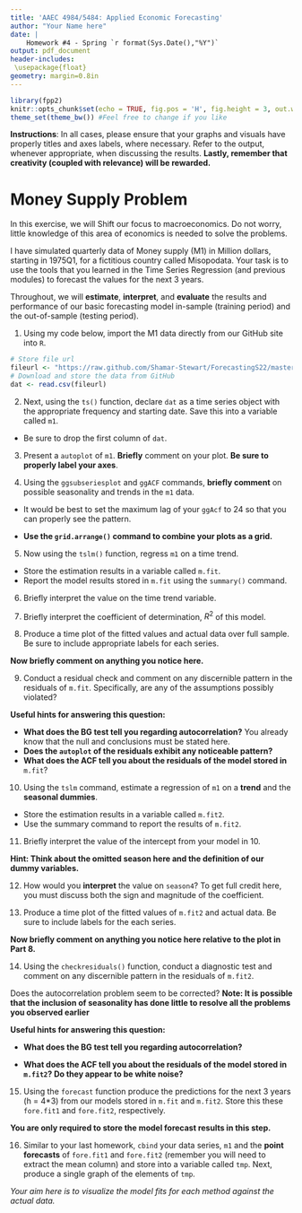 ```yaml
---
title: 'AAEC 4984/5484: Applied Economic Forecasting'
author: "Your Name here"
date: |
    Homework #4 - Spring `r format(Sys.Date(),"%Y")` 
output: pdf_document
header-includes:
 \usepackage{float}
geometry: margin=0.8in
---
```


```r
library(fpp2)
knitr::opts_chunk$set(echo = TRUE, fig.pos = 'H', fig.height = 3, out.width="\\textwidth") 
theme_set(theme_bw()) #Feel free to change if you like
```

**Instructions**: In all cases, please ensure that your graphs and visuals have properly titles and axes labels, where necessary. Refer to the output, whenever appropriate, when discussing the results. **Lastly, remember that creativity (coupled with relevance) will be rewarded.**

# Money Supply Problem

In this exercise, we will Shift our focus to macroeconomics. Do not worry, little knowledge of this area of economics is needed to solve the problems.

I have simulated quarterly data of Money supply (M1) in Million dollars, starting in 1975Q1, for a fictitious country called Misopodata. Your task is to use the tools that you learned in the Time Series Regression (and previous modules) to forecast the values for the next 3 years. 

Throughout, we will **estimate**, **interpret**, and **evaluate** the results and performance of our basic forecasting model in-sample (training period) and the out-of-sample (testing period). 

1. Using my code below, import the M1 data directly from our GitHub site into `R`.

```r
# Store file url
fileurl <- "https://raw.github.com/Shamar-Stewart/ForecastingS22/master/Homework/HW4/m1_data.csv"
# Download and store the data from GitHub
dat <- read.csv(fileurl)
```

2. Next, using the `ts()` function, declare `dat` as a time series object with the appropriate frequency and starting date. Save this into a variable called `m1`. 
  - Be sure to drop the first column of `dat`.


3. Present a `autoplot` of `m1`. **Briefly** comment on your plot.
**Be sure to properly label your axes**.


4.  Using the `ggsubseriesplot` and `ggACF` commands, **briefly comment** on possible seasonality and trends in the `m1` data. 

- It would be best to set the maximum lag of your `ggAcf` to 24 so that you can properly see the pattern.

- **Use the `grid.arrange()` command to combine your plots as a grid.**

5. Now using the `tslm()` function, regress `m1` on a time trend. 

- Store the estimation results in a variable called `m.fit`.
- Report the model results stored in `m.fit` using the `summary()` command.


6. Briefly interpret the value on the time trend variable.


7. Briefly interpret the coefficient of determination, $R^2$ of this model.



8. Produce a time plot of the fitted values and actual data over full sample. Be sure to include appropriate labels for each series.

**Now briefly comment on anything you notice here.**



9. Conduct a residual check and comment on any discernible pattern in the residuals of `m.fit`. Specifically, are any of the assumptions possibly violated?

**Useful hints for answering this question:**

- **What does the BG test tell you regarding autocorrelation?** You already know that the null and conclusions must be stated here.
- **Does the `autoplot` of the residuals exhibit any noticeable pattern?**
- **What does the ACF tell you about the residuals of the model stored in** `m.fit`?


10. Using the `tslm` command, estimate a regression of `m1` on a **trend** and the **seasonal dummies**. 

- Store the estimation results in a variable called `m.fit2`.
- Use the summary command to report the results of `m.fit2`.


11. Briefly interpret the value of the intercept from your model in 10.

**Hint: Think about the omitted season here and the definition of our dummy variables.**


12. How would you **interpret** the value on `season4`? To get full credit here, you must discuss both the sign and magnitude of the coefficient.


13. Produce a time plot of the fitted values of `m.fit2` and actual data. Be sure to include labels for the each series.

**Now briefly comment on anything you notice here relative to the plot in Part 8.**


14.  Using the `checkresiduals()` function, conduct a diagnostic test and comment on any discernible pattern in the residuals of `m.fit2`.

Does the autocorrelation problem seem to be corrected? 
**Note: It is possible that the inclusion of seasonality has done little to resolve all the problems you observed earlier**

**Useful hints for answering this question:**

- **What does the BG test tell you regarding autocorrelation?**

- **What does the ACF tell you about the residuals of the model stored in `m.fit2`? Do they appear to be white noise?** 


15. Using the `forecast` function produce the predictions for the next 3 years (h = 4*3) from our models stored in `m.fit` and `m.fit2`. Store this these `fore.fit1` and `fore.fit2`, respectively. 

**You are only required to store the model forecast results in this step.**


16.  Similar to your last homework, `cbind` your data series, `m1` and the **point forecasts** of `fore.fit1` and `fore.fit2` (remember you will need to extract the mean column) and store into a variable called `tmp`. Next, produce a single graph of the elements of `tmp`.

*Your aim here is to visualize the model fits for each method against the actual data.*
